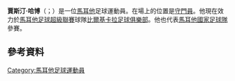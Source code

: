 {{Unreferenced|time=2022-01-29T05:51:48+00:00}}
'''賈斯汀·哈博'''（{{lang-mt|Justin Haber}}；{{bd|1981年|6月9日|catIdx=Haber}}）是一位[[馬耳他|馬耳他]]足球運動員。在場上的位置是[[守門員|守門員]]。他現在效力於[[馬耳他足球超級聯賽|馬耳他足球超級聯賽]]球隊[[比爾基卡拉足球俱樂部|比爾基卡拉足球俱樂部]]。他也代表[[馬耳他國家足球隊|馬耳他國家足球隊]]參賽。

==參考資料==
{{Reflist}}

{{DEFAULTSORT: Haber, Justin}}
[[Category:馬耳他足球運動員|Category:馬耳他足球運動員]]